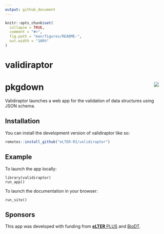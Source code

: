 ```yaml
---
output: github_document
---
```


<!-- README.md is generated from README.Rmd. Please edit that file -->

```r
knitr::opts_chunk$set(
  collapse = TRUE,
  comment = "#>",
  fig.path = "man/figures/README-",
  out.width = "100%"
)
```

# validiraptor

<!-- badges: start -->
<!-- badges: end -->

# pkgdown <img src='man/figures/validiraptor.png' align='right' />

Validiraptor launches a web app for the validation of data structures using JSON schema.

## Installation

You can install the development version of validiraptor like so:

``` r
remotes::install_github("eLTER-RI/validiraptor")
```

## Example

To launch the app locally:
```
library(validiraptor)
run_app()
```

To launch the documentation in your browser:
```
run_site()
```

## Sponsors
This app was developed with funding from [**eLTER** PLUS](https://elter-ri.eu/elter-plus) and [BioDT](https://biodt.eu/).

